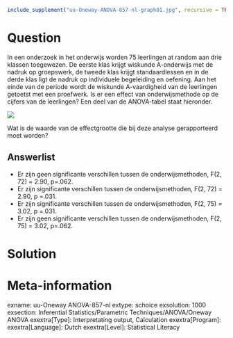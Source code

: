 ```{r, echo = FALSE, results = "hide"}
include_supplement("uu-Oneway-ANOVA-857-nl-graph01.jpg", recursive = TRUE)
```
Question
========
In een onderzoek in het onderwijs worden 75 leerlingen at random aan drie klassen toegewezen. De eerste klas krijgt wiskunde A-onderwijs met de nadruk op groepswerk, de tweede klas krijgt standaardlessen en in de derde klas ligt de nadruk op individuele begeleiding en oefening. Aan het einde van de periode wordt de wiskunde A-vaardigheid van de leerlingen getoetst met een proefwerk. Is er een effect van onderwijsmethode op de cijfers van de leerlingen? Een deel van de ANOVA-tabel staat hieronder. 

![](uu-Oneway-ANOVA-857-nl-graph01.jpg)

Wat is de waarde van de effectgrootte die bij deze analyse gerapporteerd moet worden?

Answerlist
----------
* Er zijn geen significante verschillen tussen de onderwijsmethoden, F(2, 72) = 2.90, p=.062.
* Er zijn significante verschillen tussen de onderwijsmethoden, F(2, 72) = 2.90, p =.031.
* Er zijn significante verschillen tussen de onderwijsmethoden, F(2, 75) = 3.02, p =.031.
* Er zijn geen significante verschillen tussen de onderwijsmethoden, F(2, 75) = 3.02, p=.062.


Solution
========



Meta-information
================
exname: uu-Oneway ANOVA-857-nl
extype: schoice
exsolution: 1000
exsection: Inferential Statistics/Parametric Techniques/ANOVA/Oneway ANOVA
exextra[Type]: Interpretating output, Calculation
exextra[Program]: 
exextra[Language]: Dutch
exextra[Level]: Statistical Literacy